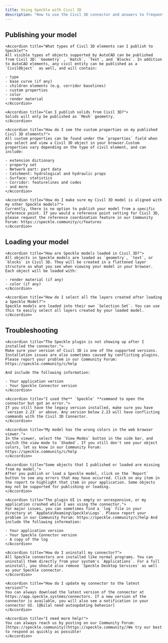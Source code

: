 ```yaml
---
title: Using Speckle with Civil 3D
description: "How to use the Civil 3D connector and answers to frequently asked questions"
---
```


## Publishing your model

<AccordionGroup>

    <Accordion title="What types of Civil 3D elements can I publish to Speckle?">
    All visible types of objects supported by AutoCAD can be published from Civil 3D: `Geometry` , `Hatch`, `Text`, and `Blocks`. In addition to AutoCAD elements, any civil entity can be published as a `CivilObject`  as well, and will contain:
    
    - type
    - base curve (if any)
    - children elements (e.g. corridor baselines)
    - custom properties
    - color
    - render material    
    </Accordion>

    <Accordion title="Can I publish solids from Civil 3D?">
    Solids will only be published as `Mesh` geometry.
    </Accordion>

    <Accordion title="How do I see the custom properties on my published Civil 3D elements?">
    All custom properties can be found under the `properties` field when you select and view a Civil 3D object in your browser.Custom properties vary depending on the type of civil element, and can include:
    
    - extension dictionary
    - property set
    - Network part: part data
    - Catchment: hydrological and hydraulic props
    - Surface: statistics
    - Corridor: featurelines and codes
    - and more    
    </Accordion>

    <Accordion title="How do I make sure my Civil 3D model is aligned with my other Speckle models?">
    Currently, there is no option to publish your model from a specific reference point. If you would a reference point setting for Civil 3D, please request the reference coordination feature in our Community Forum: https://speckle.community/c/features
    </Accordion>

</AccordionGroup>    

## Loading your model

<AccordionGroup>

    <Accordion title="How are Speckle models loaded in Civil 3D?">
    All objects in Speckle models are loaded as `geometry`, `text`, or `blocks` in Civil 3D. They will be created in a flattened layer structure as what you see when viewing your model in your browser. Each object will be loaded with:
    
    - render material (if any)
    - color (if any)
    </Accordion>

    <Accordion title="How do I select all the layers created after loading a Speckle Model?">
    Speckle models are loaded into their own `Selection Set`. You can use this to easily select all layers created by your loaded model.
    </Accordion>

</AccordionGroup>

## Troubleshooting

<AccordionGroup>

    <Accordion title="The Speckle plugin is not showing up after I installed the connector.">
    Make sure your version of Civil 3D is one of the supported versions. Installation issues are also sometimes caused by conflicting plugins. Please report your problem in our Community Forum: https://speckle.community/c/help
    
    And include the following information:
    
    - Your application version
    - Your Speckle Connector version
    </Accordion>

    <Accordion title="I used the** `Speckle` **command to open the connector but got an error.">
    If you still have the legacy version installed, make sure you have `version 2.23` or above. Any version below 2.23 will have conflicting commands with the Civil 3D Connector.
    </Accordion>

    <Accordion title="My model has the wrong colors in the web browser viewer.">
    In the viewer, select the `View Modes` button in the side bar, and switch the view mode to `Shaded`. If you still don't see your object colors, let us know in our Community Forum: https://speckle.community/c/help
    </Accordion>

    <Accordion title="Some objects that I published or loaded are missing from my model.">
    After you publish or load a Speckle model, click on the `Report` button to see any errors that may have occurred. Click on any item in the report to highlight that item in your application. Some objects may not be supported for publishing or loading.
    </Accordion>

    <Accordion title="The plugin UI is empty or unresponsive, or my application crashed while I was using the connector.">
    For major issues, you can sometimes find a `log` file in your directory at `AppData\Roaming\Speckle\Logs`. Please report your problem in our Community Forum: https://speckle.community/c/help And include the following information:
    
    - Your application version
    - Your Speckle Connector version
    - A copy of the log
    </Accordion>

    <Accordion title="How do I uninstall my connector?">
    All Speckle connectors are installed like normal programs. You can uninstall them directly from your system's `Applications`. For a full uninstall, you should also remove `Speckle Desktop Services` as well as your Speckle connector.
    </Accordion>

    <Accordion title="How do I update my connector to the latest version?">
    You can always download the latest version of the connector at https://app.speckle.systems/connectors. If a new version of the connector is available, you will also see a notification in your connector UI. [@bilal need autoupdating behavior]
    </Accordion>

    <Accordion title="I need more help!">
    You can always reach us by posting on our Community Forum: [https://speckle.community](https://speckle.community/)We try our best to respond as quickly as possible!
    </Accordion>

</AccordionGroup>